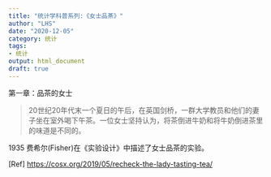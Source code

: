 ```yaml
---
title: "统计学科普系列:《女士品茶》"
author: "LHS"
date: "2020-12-05"
category: 统计
tags: 
- 统计
output: html_document
draft: true
---
```


第一章：品茶的女士


> 20世纪20年代末一个夏日的午后，在英国剑桥，一群大学教员和他们的妻子坐在室外喝下午茶。一位女士坚持认为，将茶倒进牛奶和将牛奶倒进茶里的味道是不同的。

1935 费希尔(Fisher)在《实验设计》中描述了女士品茶的实验。


[Ref] <https://cosx.org/2019/05/recheck-the-lady-tasting-tea/>